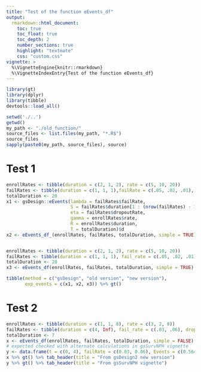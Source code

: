 ```yaml
---
title: "Test of the function eEvents_df"
output:
  rmarkdown::html_document:
    toc: true
    toc_float: true
    toc_depth: 2
    number_sections: true
    highlight: "textmate"
    css: "custom.css"
vignette: >
  %\VignetteEngine{knitr::rmarkdown}
  %\VignetteIndexEntry{Test of the function eEvents_df}
---
```


```r
library(gt)
library(dplyr)
library(tibble)
devtools::load_all()
```

```r
setwd('./..')
getwd()
my_path <- "./old_function/"              
source_files <- list.files(my_path, "*.R$") 
source_files
sapply(paste0(my_path, source_files), source)
```

# Test 1
```r
enrollRates <- tibble(duration = c(2, 1, 2), rate = c(5, 10, 20))
failRates <- tibble(duration = c(1, 1, 1),failRate = c(.05, .02, .01), dropoutRate = .01)
totalDuration <- 20
x1 <- gsDesign::eEvents(lambda = failRates$failRate,
                        S = failRates$duration[1 : (nrow(failRates) - 1)],
                        eta = failRates$dropoutRate,
                        gamma = enrollRates$rate,
                        R = enrollRates$duration,
                        T = totalDuration)$d
x2 <- eEvents_df_(enrollRates, failRates, totalDuration, simple = TRUE)


enrollRates <- tibble(duration = c(2, 1, 2), rate = c(5, 10, 20))
failRates <- tibble(duration = c(1, 1, 1), fail_rate = c(.05, .02, .01), dropout_rate = .01)
totalDuration <- 20
x3 <- eEvents_df(enrollRates, failRates, totalDuration, simple = TRUE)

tibble(method = c("gsDesign", "old version", "new version"),
       exp_events = c(x1, x2, x3)) %>% gt()
```

# Test 2
```r
enrollRates <- tibble(duration = c(1, 1, 8), rate = c(3, 2, 0))
failRates <- tibble(duration = c(4, Inf), fail_rate = c(.03, .06), dropout_rate = c(.001, .002))
totalDuration <- 7
x <- eEvents_df(enrollRates, failRates, totalDuration, simple = FALSE) %>% data.frame()
# expected checked with alternate calculations in gsSurvNPH vignette
y <- data.frame(t = c(0, 4), failRate = c(0.03, 0.06), Events = c(0.5642911, 0.5194821))
x %>% gt() %>% tab_header(title = "From gsDesign2 new version")
y %>% gt() %>% tab_header(title = "From gsSurvNPH vignette") 
```

